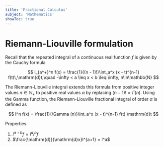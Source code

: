 ```yaml
---
title: 'Fractional Calculus'
subject: 'Mathematics'
showToc: true
---
```


# Riemann-Liouville formulation

Recall that the repeated integral of a continuous real function $f$ is given by the Cauchy formula

$$
  I_{a^+}^n f(x) = \frac{1}{(n - 1)!}\int_a^x (x - t)^{n-1} f(t)\,\mathrm{d}t,\quad -\infty < a \leq x < b \leq \infty, n\in\mathbb{N}
$$

The Riemann-Liouville integral extends this formula from positive integer values $n\in\mathbb{N}_+$ to positive real values $\alpha$ by replacing $(n - 1)! = \Gamma(n)$. Using the Gamma function, the  Riemann-Liouville fractional integral of order $\alpha$ is defined as

$$
  I^n f(x) = \frac{1}{\Gamma (n)}\int_a^x (x - t)^{n-1} f(t) \mathrm{d}t
$$

Properties
1. $I^{a + b} f = I^a I^b f$
2. $\frac{\mathrm{d}}{\mathrm{d}x}I^{a+1} = I^a$